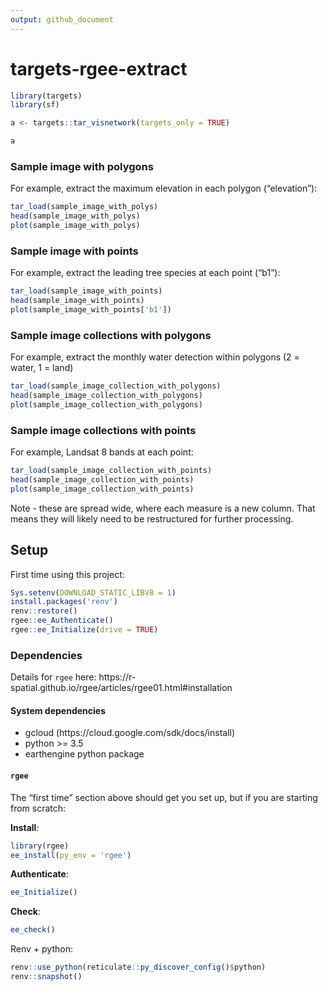 ```yaml
---
output: github_document
---
```



# targets-rgee-extract

```r
library(targets)
library(sf)

a <- targets::tar_visnetwork(targets_only = TRUE)
```

```r
a
```



### Sample image with polygons

For example, extract the maximum elevation in each polygon ("elevation"):

```r
tar_load(sample_image_with_polys)
head(sample_image_with_polys)
plot(sample_image_with_polys)
```



### Sample image with points

For example, extract the leading tree species at each point ("b1"):

```r
tar_load(sample_image_with_points)
head(sample_image_with_points)
plot(sample_image_with_points['b1'])
```



### Sample image collections with polygons

For example, extract the monthly water detection within polygons (2 = water, 1 = land)

```r
tar_load(sample_image_collection_with_polygons)
head(sample_image_collection_with_polygons)
plot(sample_image_collection_with_polygons)
```



### Sample image collections with points

For example, Landsat 8 bands at each point: 

```r
tar_load(sample_image_collection_with_points)
head(sample_image_collection_with_points)
plot(sample_image_collection_with_points)
```

Note - these are spread wide, where each measure is a new column. That
means they will likely need to be restructured for further processing. 



## Setup

First time using this project:

```r
Sys.setenv(DOWNLOAD_STATIC_LIBV8 = 1)
install.packages('renv')
renv::restore()
rgee::ee_Authenticate()
rgee::ee_Initialize(drive = TRUE)
```



### Dependencies

Details for `rgee` here: https://r-spatial.github.io/rgee/articles/rgee01.html#installation



#### System dependencies

- gcloud (https://cloud.google.com/sdk/docs/install)
- python >= 3.5
- earthengine python package



#### `rgee` 

The "first time" section above should get you set up, but if you are starting from scratch: 


**Install**:

```r
library(rgee)
ee_install(py_env = 'rgee')
```


**Authenticate**:

```r
ee_Initialize()
```


**Check**:

```r
ee_check()
```


Renv + python:

```r
renv::use_python(reticulate::py_discover_config()$python)
renv::snapshot()
```
